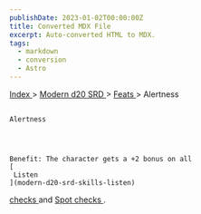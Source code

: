 ```yaml
---
publishDate: 2023-01-02T00:00:00Z
title: Converted MDX File
excerpt: Auto-converted HTML to MDX.
tags:
  - markdown
  - conversion
  - Astro
---
```







[
      Index
     ](-index)
     >
     [
      Modern d20 SRD
     ](modern-d20-srd-index)
     >
     [
      Feats
     ](modern-d20-srd-feats-index)
     > Alertness
    




## 
    Alertness
   



    Benefit: The character gets a +2 bonus on all
    [
     Listen
    ](modern-d20-srd-skills-listen)
[
     checks
    ](modern-d20-srd-skills-skill-basics-php#skill-check-index)
    and
    [
     Spot
    ](modern-d20-srd-skills-spot)
[
     checks
    ](modern-d20-srd-skills-skill-basics-php#skill-check-index)
    .
   





